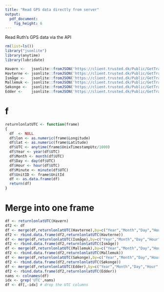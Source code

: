 ```yaml
---
title: "Read GPS data directly from server"
output: 
  pdf_document: 
    fig_height: 6
---
```


Read Ruth's GPS data via the API

```r
rm(list=ls())
library("jsonlite")
library(anytime)
library(lubridate)

Havørn <-   jsonlite::fromJSON('https://client.trusted.dk/Public/GetTrail?key=hmM3Tkj7Hqzd9bx1&id=88463&skip=0&count=10000')
Havterne <- jsonlite::fromJSON('https://client.trusted.dk/Public/GetTrail?key=hHMt6mnY6lP559N5&id=88465&skip=0&count=10000')
Ismåge <-   jsonlite::fromJSON('https://client.trusted.dk/Public/GetTrail?key=AHvGej6oO38Tf2Uf&id=88464&skip=0&count=10000')
Mallemuk <- jsonlite::fromJSON('https://client.trusted.dk/Public/GetTrail?key=oGpy6z41mAOjI35p&id=88462&skip=0&count=10000')
Søkonge <-  jsonlite::fromJSON('https://client.trusted.dk/Public/GetTrail?key=Qv6y9qee7SyOMTYZ&id=88319&skip=0&count=10000')
Edder <-    jsonlite::fromJSON('https://client.trusted.dk/Public/GetTrail?key=3U2RFGwXk74cDtTe&id=88617&skip=0&count=10000')
```

# f
```r
returnlonlatUTC <- function(frame)
{
  df  <- NULL
  df$lon <- as.numeric(frame$Longitude)
  df$lat <- as.numeric(frame$Latitude)
  df$UTC <- anytime(frame$UnixTimestampUtc/1000)
  df$Year <- year(df$UTC)
  df$Month <- month(df$UTC)
  df$Day <- day(df$UTC)
  df$Hour <- hour(df$UTC)
  df$Minute <- minute(df$UTC)
  df$UnitID <- frame$UnitId
  df <- as.data.frame(df)
  return(df)
}
```

# Merge into one frame 
```r
df <- returnlonlatUTC(Havørn)
df2 <- df
df <- merge(df,returnlonlatUTC(Havterne),by=c("Year","Month","Day","Hour","Minute"),all=T)
df2 <- rbind.data.frame(df2,returnlonlatUTC(Havterne))
df <- merge(df,returnlonlatUTC(Ismåge),by=c("Year","Month","Day","Hour","Minute"),all=T)
df2 <- rbind.data.frame(df2,returnlonlatUTC(Ismåge))
df <- merge(df,returnlonlatUTC(Mallemuk),by=c("Year","Month","Day","Hour","Minute"),all=T)
df2 <- rbind.data.frame(df2,returnlonlatUTC(Mallemuk))
df <- merge(df,returnlonlatUTC(Søkonge),by=c("Year","Month","Day","Hour","Minute"),all=T)
df2 <- rbind.data.frame(df2,returnlonlatUTC(Søkonge))
df <- merge(df,returnlonlatUTC(Edder),by=c("Year","Month","Day","Hour","Minute"),all=T)
df2 <- rbind.data.frame(df2,returnlonlatUTC(Edder))
nams <- colnames(df) 
idx <- grep('UTC',nams)
df <- df[,-idx] # drop the UTC columns
```


